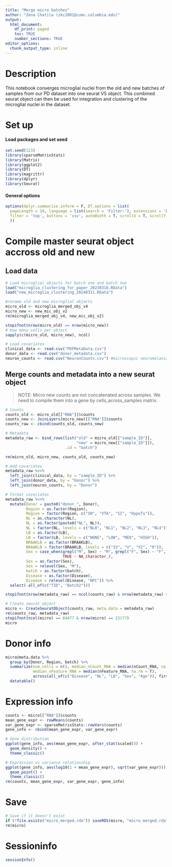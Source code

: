 ```yaml
---
title: "Merge micro batches"
author: "Zena Chatila (zkc2001@cumc.columbia.edu)"
output:
  html_document:
    df_print: paged
    toc: TRUE
    number_sections: TRUE
editor_options:
  chunk_output_type: inline
---
```

# Description
This notebook converges microglial nuclei from the old and new batches of samples from our PD dataset into one seurat V5 object. This combined seurat object can then be used for integration and clustering of the microglial nuclei in the dataset. 

# Set up
#### Load packages and set seed
```r
set.seed(123)
library(sparseMatrixStats)
library(Matrix)
library(ggplot2)
library(DT)
library(magrittr)
library(dplyr)
library(Seurat)
```

#### General options
```r
options(dplyr.summarise.inform = F, DT.options = list(
  pageLength = 10, language = list(search = 'Filter:'), extensions = 'Buttons',
  filter = 'top', buttons = 'csv', autoWidth = T, scrollX = T, scrollY = T
  ))
```

# Compile master seurat object accross old and new
## Load data
```r
# Load microglial objects for batch one and batch two
load("microglia_clustering_for_paper_20230316.RData")
load("new_microglia_clustering_20240311.RData")

#rename old and new microglial objects
micro_old <- microglia_merged_obj_v4
micro_new <- new_mic_obj_v2
rm(microglia_merged_obj_v4, new_mic_obj_v2)

stopifnot(nrow(micro_old) == nrow(micro_new))
# How many cells per object
sapply(c(micro_old, micro_new), ncol)

# Load covariates
clinical_data <- read.csv("PDFMetaData.csv")
donor_data <- read.csv("donor_metadata.csv")
neuron_counts <- read.csv("NeuronCounts.csv") #microscopic neuromelanized neuron neuron counts from the SN
```

## Merge counts and metadata into a new seurat object
> NOTE: Micro new counts are not concatenated across samples. We need to compile them into a gene by cells_across_samples matrix.

```r
# Counts
counts_old <- micro_old[["RNA"]]$counts
counts_new <- JoinLayers(micro_new)[["RNA"]]$counts
counts_raw <- cbind(counts_old, counts_new)

# Metadata
metadata_raw <- bind_rows(list("old" = micro_old[["sample_ID"]],
                               "new" = micro_new[["sample_ID"]]),
                          .id = "batch")

rm(micro_old, micro_new, counts_old, counts_new)

# Add covariates
metadata_raw %<>%
  left_join(clinical_data, by = "sample_ID") %>%
  left_join(donor_data, by = "Donor") %>%
  left_join(neuron_counts, by = "Donor")

# Format covariates
metadata_raw %<>%
  mutate(Donor = paste0("donor_", Donor),
         Region = as.factor(Region),
         Region = factor(Region, c("SN", "VTA", "SI", "HypoTs")),
         NL = as.character(NL),
         NL = as.factor(paste0("NL", NL)),
         NL = factor(NL, levels = c("NL0", "NL1", "NL2", "NL3", "NL4")),
         LB = as.factor(LB),
         LB = factor(LB, levels = c("NONE", "LOW", "MED", "HIGH")),
         BRAAKLB = as.factor(BRAAKLB),
         BRAAKLB = factor(BRAAKLB, levels = c("IV", "V", "VI", "0")),
         Sex = case_when(grepl("M", Sex) ~ "M", grepl("F", Sex) ~ "F",
                         TRUE ~ NA_character_),
         Sex = as.factor(Sex),
         Sex = relevel(Sex, "M"),
         batch = as.factor(batch),
         Disease = as.factor(Disease),
         Disease = relevel(Disease, "NPC")) %>%
  select(-all_of(c("TID", "Batch2")))

stopifnot(nrow(metadata_raw) == ncol(counts_raw) & nrow(metadata_raw) == 84477)

# Create seurat object
micro <- CreateSeuratObject(counts_raw, meta.data = metadata_raw)
rm(counts_raw, metadata_raw)
stopifnot(ncol(micro) == 84477 & nrow(micro) == 22177)
micro
```

# Donor info
```r
micro@meta.data %>%
  group_by(Donor, Region, batch) %>%
  summarize(num_cells = n(), median_nCount_RNA = median(nCount_RNA, na.rm = T),
            median_nFeature_RNA = median(nFeature_RNA, na.rm = T),
            across(all_of(c("Disease", "NL", "LB", "Sex", "Age")), first)) %>%
  datatable()
```

# Expression info
```r
counts <- micro[["RNA"]]$counts
mean_gene_expr <- rowMeans(counts)
var_gene_expr <- sparseMatrixStats::rowVars(counts)
gene_info <- cbind(mean_gene_expr, var_gene_expr)

# Gene distribution
ggplot(gene_info, aes(mean_gene_expr, after_stat(scaled))) +
  geom_density() +
  theme_classic()

# Expression vs variance relationship
ggplot(gene_info, aes(log10(1 + mean_gene_expr), sqrt(var_gene_expr))) +
  geom_point() +
  theme_classic()
rm(counts, mean_gene_expr, var_gene_expr, gene_info)
```

# Save
```r
# Save if it doesn't exist
if (!file.exists("micro_merged.rda")) saveRDS(micro, "micro_merged.rda")
rm(micro)
```

# Sessioninfo
```r
sessionInfo()
```
